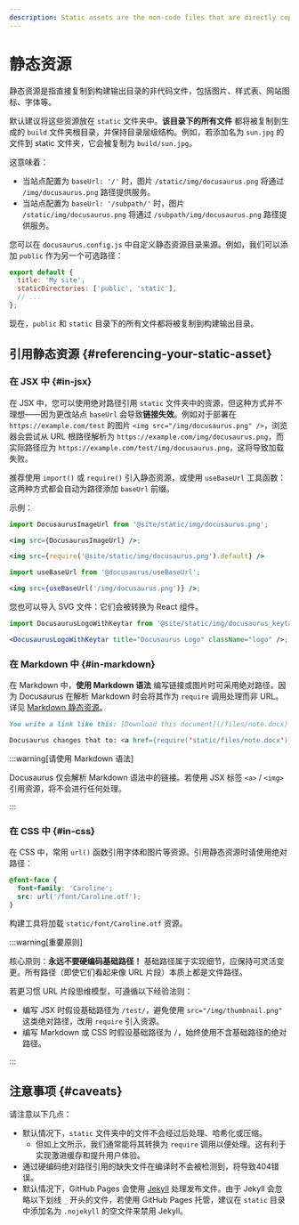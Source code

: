 ```yaml
---
description: Static assets are the non-code files that are directly copied to the build output. Learn about how they are handled and what the best practices of using static assets are.
---
```


# 静态资源

静态资源是指直接复制到构建输出目录的非代码文件，包括图片、样式表、网站图标、字体等。

默认建议将这些资源放在 `static` 文件夹中。**该目录下的所有文件** 都将被复制到生成的 `build` 文件夹根目录，并保持目录层级结构。例如，若添加名为 `sun.jpg` 的文件到 static 文件夹，它会被复制为 `build/sun.jpg`。

这意味着：

- 当站点配置为 `baseUrl: '/'` 时，图片 `/static/img/docusaurus.png` 将通过 `/img/docusaurus.png` 路径提供服务。
- 当站点配置为 `baseUrl: '/subpath/'` 时，图片 `/static/img/docusaurus.png` 将通过 `/subpath/img/docusaurus.png` 路径提供服务。

您可以在 `docusaurus.config.js` 中自定义静态资源目录来源。例如，我们可以添加 `public` 作为另一个可选路径：

```js title="docusaurus.config.js"
export default {
  title: 'My site',
  staticDirectories: ['public', 'static'],
  // ...
};
```

现在，`public` 和 `static` 目录下的所有文件都将被复制到构建输出目录。

## 引用静态资源 {#referencing-your-static-asset}

### 在 JSX 中 {#in-jsx}

在 JSX 中，您可以使用绝对路径引用 `static` 文件夹中的资源，但这种方式并不理想——因为更改站点 `baseUrl` 会导致**链接失效**。例如对于部署在 `https://example.com/test` 的图片 `<img src="/img/docusaurus.png" />`，浏览器会尝试从 URL 根路径解析为 `https://example.com/img/docusaurus.png`，而实际路径应为 `https://example.com/test/img/docusaurus.png`，这将导致加载失败。

推荐使用 `import()` 或 `require()` 引入静态资源，或使用 `useBaseUrl` 工具函数：这两种方式都会自动为路径添加 `baseUrl` 前缀。

示例：

```jsx title="MyComponent.js"
import DocusaurusImageUrl from '@site/static/img/docusaurus.png';

<img src={DocusaurusImageUrl} />;
```

```jsx title="MyComponent.js"
<img src={require('@site/static/img/docusaurus.png').default} />
```

```jsx title="MyComponent.js"
import useBaseUrl from '@docusaurus/useBaseUrl';

<img src={useBaseUrl('/img/docusaurus.png')} />;
```

您也可以导入 SVG 文件：它们会被转换为 React 组件。

```jsx title="MyComponent.js"
import DocusaurusLogoWithKeytar from '@site/static/img/docusaurus_keytar.svg';

<DocusaurusLogoWithKeytar title="Docusaurus Logo" className="logo" />;
```

### 在 Markdown 中 {#in-markdown}

在 Markdown 中，**使用 Markdown 语法** 编写链接或图片时可采用绝对路径，因为 Docusaurus 在解析 Markdown 时会将其作为 `require` 调用处理而非 URL。详见 [Markdown 静态资源](./guides/markdown-features/markdown-features-assets.mdx)。

```md
You write a link like this: [Download this document](/files/note.docx)

Docusaurus changes that to: <a href={require('static/files/note.docx')}>Download this document</a>
```

:::warning[请使用 Markdown 语法]

Docusaurus 仅会解析 Markdown 语法中的链接。若使用 JSX 标签 `<a>` / `<img>` 引用资源，将不会进行任何处理。

:::

### 在 CSS 中 {#in-css}

在 CSS 中，常用 `url()` 函数引用字体和图片等资源。引用静态资源时请使用绝对路径：

```css
@font-face {
  font-family: 'Caroline';
  src: url('/font/Caroline.otf');
}
```

构建工具将加载 `static/font/Caroline.otf` 资源。

:::warning[重要原则]

核心原则：**永远不要硬编码基础路径！** 基础路径属于实现细节，应保持可灵活变更。所有路径（即使它们看起来像 URL 片段）本质上都是文件路径。

若更习惯 URL 片段思维模型，可遵循以下经验法则：

- 编写 JSX 时假设基础路径为 `/test/`，避免使用 `src="/img/thumbnail.png"` 这类绝对路径，改用 `require` 引入资源。
- 编写 Markdown 或 CSS 时假设基础路径为 `/`，始终使用不含基础路径的绝对路径。

:::

## 注意事项 {#caveats}

请注意以下几点：

- 默认情况下，`static` 文件夹中的文件不会经过后处理、哈希化或压缩。
  - 但如上文所示，我们通常能将其转换为 `require` 调用以便处理。这有利于实现激进缓存和提升用户体验。
- 通过硬编码绝对路径引用的缺失文件在编译时不会被检测到，将导致404错误。
- 默认情况下，GitHub Pages 会使用 [Jekyll](https://jekyllrb.com/) 处理发布文件。由于 Jekyll 会忽略以下划线 `_` 开头的文件，若使用 GitHub Pages 托管，建议在 `static` 目录中添加名为 `.nojekyll` 的空文件来禁用 Jekyll。